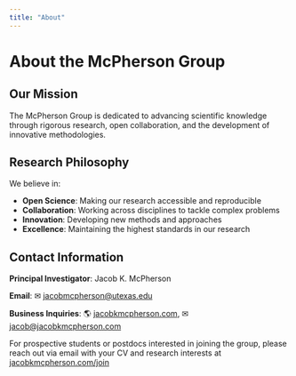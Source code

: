 ```yaml
---
title: "About"
---
```


# About the McPherson Group

## Our Mission

The McPherson Group is dedicated to advancing scientific knowledge through rigorous research, open collaboration, and the development of innovative methodologies.

## Research Philosophy

We believe in:

- **Open Science**: Making our research accessible and reproducible
- **Collaboration**: Working across disciplines to tackle complex problems
- **Innovation**: Developing new methods and approaches
- **Excellence**: Maintaining the highest standards in our research


<!-- This is a silent comment in markdown. It won't appear in output. -->

<!-- ## Lab Environment -->

<!-- Our group fosters a collaborative and inclusive environment where researchers at all levels can thrive and contribute to meaningful scientific discoveries. -->

<!-- ## Location -->

<!-- [University/Institution Name]  -->
<!-- [Department]  -->
<!-- [Address] -->

## Contact Information

**Principal Investigator**: Jacob K. McPherson

**Email**: &#9993; [jacobmcpherson@utexas.edu](mailto:jacobmcpherson@utexas.edu)

**Business Inquiries**: &#127758; [jacobkmcpherson.com](https://www.jacobkmcpherson.com), &#9993; [jacob@jacobkmcpherson.com](mailto:jacob@jacobkmcpherson.com)

For prospective students or postdocs interested in joining the group, please reach out via email with your CV and research interests at [jacobkmcpherson.com/join](https://www.jacobkmcpherson.com/join)

